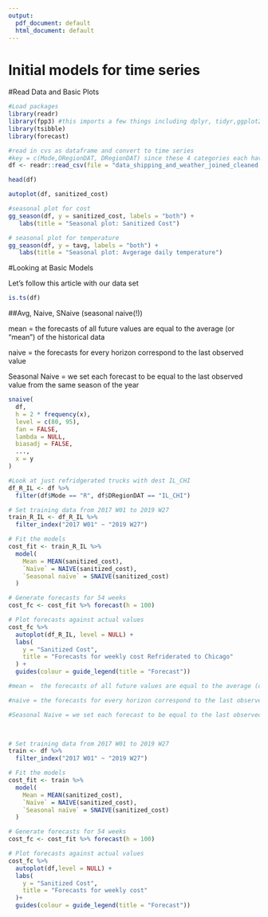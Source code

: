 ```yaml
---
output:
  pdf_document: default
  html_document: default
---
```

# Initial models for time series

#Read Data and Basic Plots
```r


#Load packages
library(readr)
library(fpp3) #this imports a few things including dplyr, tidyr,ggplot2, and more
library(tsibble)
library(forecast)
```

```r
#read in cvs as dataframe and convert to time series
#key = c(Mode,ORegionDAT, DRegionDAT) since these 4 categories each have one observation at each time
df <- readr::read_csv(file = "data_shipping_and_weather_joined_cleaned.csv") %>% mutate(yw = yearweek(yw)) %>% as_tsibble(key = c(Mode,ORegionDAT, DRegionDAT), index = yw)

head(df)
```
```r
autoplot(df, sanitized_cost)
```

```r
#seasonal plot for cost
gg_season(df, y = sanitized_cost, labels = "both") +
   labs(title = "Seasonal plot: Sanitized Cost")
```
```r
# seasonal plot for temperature
gg_season(df, y = tavg, labels = "both") +
   labs(title = "Seasonal plot: Avgerage daily temperature")
```

#Looking at Basic Models

Let's follow this article with our data set


```r
is.ts(df)
```

##Avg, Naive, SNaive (seasonal naive(!))

mean =  the forecasts of all future values are equal to the average (or “mean”) of the historical data

naive = the forecasts for every horizon correspond to the last observed value

Seasonal Naive = we set each forecast to be equal to the last observed value from the same season of the year


```r
snaive(
  df,
  h = 2 * frequency(x),
  level = c(80, 95),
  fan = FALSE,
  lambda = NULL,
  biasadj = FALSE,
  ...,
  x = y
)
```

```r
#Look at just refridgerated trucks with dest IL_CHI
df_R_IL <- df %>%
  filter(df$Mode == "R", df$DRegionDAT == "IL_CHI")
```



```r
# Set training data from 2017 W01 to 2019 W27
train_R_IL <- df_R_IL %>%
  filter_index("2017 W01" ~ "2019 W27")
```

```r
# Fit the models
cost_fit <- train_R_IL %>%
  model(
    Mean = MEAN(sanitized_cost),
    `Naïve` = NAIVE(sanitized_cost),
    `Seasonal naïve` = SNAIVE(sanitized_cost)
  )
```

```r
# Generate forecasts for 54 weeks
cost_fc <- cost_fit %>% forecast(h = 100)
```

```r
# Plot forecasts against actual values
cost_fc %>%
  autoplot(df_R_IL, level = NULL) +
  labs(
    y = "Sanitized Cost",
    title = "Forecasts for weekly cost Refriderated to Chicago"
  ) +
  guides(colour = guide_legend(title = "Forecast"))

#mean =  the forecasts of all future values are equal to the average (or “mean”) of the historical data

#naive = the forecasts for every horizon correspond to the last observed value

#Seasonal Naive = we set each forecast to be equal to the last observed value from the same season of the year

  
```



```r
# Set training data from 2017 W01 to 2019 W27
train <- df %>%
  filter_index("2017 W01" ~ "2019 W27")
```

```r
# Fit the models
cost_fit <- train %>%
  model(
    Mean = MEAN(sanitized_cost),
    `Naïve` = NAIVE(sanitized_cost),
    `Seasonal naïve` = SNAIVE(sanitized_cost)
  )
```

```r
# Generate forecasts for 54 weeks
cost_fc <- cost_fit %>% forecast(h = 100)
```

```r
# Plot forecasts against actual values
cost_fc %>%
  autoplot(df,level = NULL) +
  labs(
    y = "Sanitized Cost",
    title = "Forecasts for weekly cost"
  )+
  guides(colour = guide_legend(title = "Forecast"))
```



